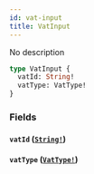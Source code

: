 ```yaml
---
id: vat-input
title: VatInput
---
```


No description

```graphql
type VatInput {
  vatId: String!
  vatType: VatType!
}
```

### Fields

#### `vatId` ([`String!`](/docs/graphql/scalars/string))

#### `vatType` ([`VatType!`](/docs/graphql/enums/vat-type))
